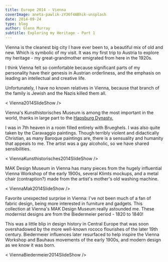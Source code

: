 ---
title: Europe 2014 - Vienna
coverImage: aneta-pawlik-zY36f4ABhik-unsplash
date: 2014-09-24
type: blog
author: Glenn Murray
subtitle: Exploring my Heritage - Part 1
---


Vienna is the cleanest big city I have ever been to, a beautiful mix of old and new. Which is symbolic of my visit. It was my first trip to Austria to explore my heritage - my great-grandmother emigrated from here in the 1920s.

I think Vienna felt so comfortable because significant parts of my personality have their genesis in Austrian orderliness, and the emphasis on leading an intellectual and creative life. 

Unfortunately, I have no known relatives in Vienna, because that branch of the family is Jewish and the Nazis killed them all.

< Vienna2014SlideShow />

Vienna's Kunsthistorisches Museum is among the most important in the world, thanks in large part to the <a href="https://en.wikipedia.org/wiki/House_of_Habsburg">Hapsburg Dynasty.</a>

I was in 7th heaven in a room filled entirely with Brueghels. 
I was also quite taken by the Caravaggio paintings. Though terribly violent and didactically Christian, as many Baroque paintings are, there is a sensuality and humanity that appeals to me. The artist was a gay alcoholic, so we have shared sensibilities.

< ViennaKunsthistorisches2014SlideShow />

MAK Design Museum in Vienna has many pieces from the hugely influential Vienna Workshop of the early 1900s, several Klimts mockups, and a metal chair (contraption?) made from the artist's mother's old washing machine.

< ViennaMak2014SlideShow />

Favorite unexpected surprise in Vienna: I've not been much of a fan of fabric design, being more interested in furniture and gadgets. This collection at Vienna's MAK Design Museum really astounded me. These modernist designs are from the Biedermeier period - 1820 to 1840!

This was a little blip in design history in Central Europe that was soon overshadowed by the more well-known rococo flourishes of the later 19th century. Biedermeier influences later resurfaced to help inspire the Vienna Workshop and Bauhaus movements of the early 1900s, and modern design as we know it was born.

< ViennaBiedermeier2014SlideShow />
